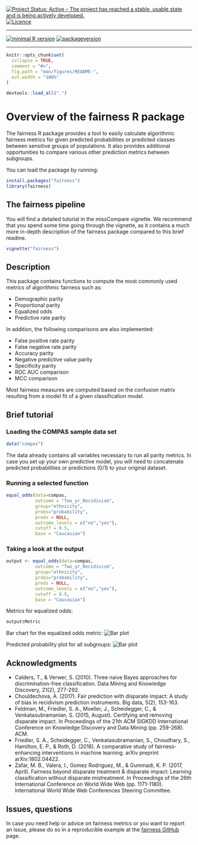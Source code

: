 <!-- rmarkdown v1 -->

[![Project Status: Active – The project has reached a stable, usable state and is being actively developed.](https://www.repostatus.org/badges/latest/active.svg)](https://www.repostatus.org/#active)
[![Licence](https://img.shields.io/github/license/mashape/apistatus.svg)](http://choosealicense.com/licenses/mit/)

---

[![minimal R version](https://img.shields.io/badge/R%3E%3D-3.6.0-6666ff.svg)](https://cran.r-project.org/)
[![packageversion](https://img.shields.io/badge/Package%20version-1.0.0-orange.svg?style=flat-square)](commits/master)

---

<!-- README.md is generated from README.Rmd. Please edit that file -->

```r
knitr::opts_chunk$set(
  collapse = TRUE,
  comment = "#>",
  fig.path = "man/figures/README-",
  out.width = "100%"
)
```
```r
devtools::load_all(".")
```

# Overview of the fairness R package

The fairness R package provides a tool to easily calculate algorithmic fairness metrics for given predicted probabilities or predicted classes between sensitive groups of populations. It also provides additional opportunities to compare various other prediction metrics between subgroups. 

You can load the package by running:
```r
install.packages("fairness")
library(fairness)
```

## The fairness pipeline

You will find a detailed tutorial in the missCompare vignette. We recommend that you spend some time going through the vignette, as it contains a much more in-depth description of the fairness package compared to this brief readme.

```r
vignette("fairness")
```

## Description

This package contains functions to compute the most commonly used metrics of algorithmic fairness such as:   

- Demographic parity
- Proportional parity
- Equalized odds
- Predictive rate parity

In addition, the following comparisons are also implemented:    

- False positive rate parity
- False negative rate parity
- Accuracy parity
- Negative predictive value parity
- Specificity parity
- ROC AUC comparison
- MCC comparison

Most fairness measures are computed based on the confusion matrix resulting from a model fit of a given classification model.

## Brief tutorial

### Loading the COMPAS sample data set

```r
data("compas")
```

The data already contains all variables necessary to run all parity metrics. In case you set up your own predictive model, you will need to concatenate predicted probabilities or predictions (0/1) to your original dataset.

### Running a selected function

```r
equal_odds(data=compas, 
           outcome = "Two_yr_Recidivism",
           group="ethnicity",
           probs="probability", 
           preds = NULL,
           outcome_levels = c("no","yes"), 
           cutoff = 0.5, 
           base = "Caucasian")
```

### Taking a look at the output

```r
output <- equal_odds(data=compas, 
           outcome = "Two_yr_Recidivism",
           group="ethnicity",
           probs="probability", 
           preds = NULL,
           outcome_levels = c("no","yes"), 
           cutoff = 0.5, 
           base = "Caucasian")
```

Metrics for equalized odds:     
```r
output$Metric
```

Bar chart for the equalized odds metric:
![Bar plot](man/figures/Plot_bar.png)


Predicted probability plot for all subgroups:
![Bar plot](man/figures/Plot_prob.png)



## Acknowledgments
- Calders, T., & Verwer, S. (2010). Three naive Bayes approaches for discrimination-free classification. Data Mining and Knowledge Discovery, 21(2), 277-292.
- Chouldechova, A. (2017). Fair prediction with disparate impact: A study of bias in recidivism prediction instruments. Big data, 5(2), 153-163.
- Feldman, M., Friedler, S. A., Moeller, J., Scheidegger, C., & Venkatasubramanian, S. (2015, August). Certifying and removing disparate impact. In Proceedings of the 21th ACM SIGKDD International Conference on Knowledge Discovery and Data Mining (pp. 259-268). ACM.
- Friedler, S. A., Scheidegger, C., Venkatasubramanian, S., Choudhary, S., Hamilton, E. P., & Roth, D. (2018). A comparative study of fairness-enhancing interventions in machine learning. arXiv preprint arXiv:1802.04422.
- Zafar, M. B., Valera, I., Gomez Rodriguez, M., & Gummadi, K. P. (2017, April). Fairness beyond disparate treatment & disparate impact: Learning classification without disparate mistreatment. In Proceedings of the 26th International Conference on World Wide Web (pp. 1171-1180). International World Wide Web Conferences Steering Committee.


## Issues, questions

In case you need help or advice on fairness metrics or you want to report an issue, please do so in a reproducible example at the [fairness GitHub](https://github.com/kozodoi/Fairness/issues) page.

